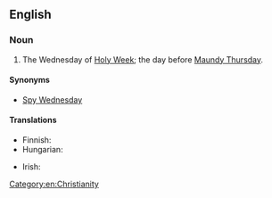 ==English==
{{wikipedia}}

===Noun===
{{en-noun|head=[[Holy]] [[Wednesday]]}}

# The Wednesday of [[Holy Week]]; the day before [[Maundy Thursday]].

====Synonyms====
* [[Spy Wednesday]]

====Translations====
{{trans-top|day}}
* Finnish: {{t-|fi|kellokeskiviikko}}
* Hungarian: {{t-|hu|nagyszerda}}
{{trans-mid}}
* Irish: {{t-|ga|Céadaoin an Bhraith|f}}
{{trans-bottom}}

[[Category:en:Christianity]]
